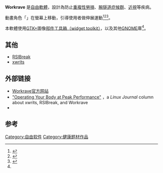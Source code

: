 {{Infobox_Software
|logo = [[File:Workrave_logo.svg|200px]]
| screenshot = [[File:Workrave1.8.5customsettings_xfce4therapy.png|100px]]
| caption = 程式開啟後，可設定「暫停」、「休息」及「離開電腦」的時間，並搭配簡易伸展運動動畫。
|latest_release_version = 1.10.44
|latest_release_date = {{release date|2020|05|09}}
|operating_system = [[跨平台|跨平台]]<ref name="devinfo">{{Cite web |url=http://www.workrave.org/dev/ |title=Workrave: Developer information |access-date=2008-12-18 |archive-url=https://web.archive.org/web/20081112111910/http://www.workrave.org/dev/ |archive-date=2008-11-12 |dead-url=yes }}</ref>
|genre = [[健康|健康]]
|license = [[GNU_General_Public_License|GNU General Public License]]
|website = http://www.workrave.org/
}}

'''Workrave''' 是[[自由軟體|自由軟體]]，設計為防止[[重複性勞損|重複性勞損]]、[[腕隧道症候群|腕隧道症候群]]、[[近視|近視]]等疾病。

動畫角色「{{lang|en|Miss Workrave}}」在螢幕上移動，引導使用者做伸展運動<ref>{{Cite web
|url = http://www.freesoftwaremagazine.com/columns/workrave_combating_rsi_free_software_way
|title = Workrave : combating RSI the free software way
|author = Ryan Cartwright
|work = [[Free_Software_Magazine|Free Software Magazine]]
|publisher = [[The_Open_Company_Partners|The Open Company Partners]]
|date = 2008-05-28
|accessdate = 2008-08-24
|deadurl = yes
|archiveurl = https://www.webcitation.org/66HcCYBiA?url=http://www.freesoftwaremagazine.com/articles/workrave_combating_rsi_free_software_way
|archivedate = 2012-03-19
}}</ref><ref>{{Cite web
|url = http://www.linux.com/feature/119507
|title = Workrave fights repetitive strain injuries
|author = [[David_A._Harding|David A. Harding]]
|work = [[Linux.com|Linux.com]]
|publisher = [[SourceForge,_Inc.|SourceForge, Inc.]]
|date = 2007-10-03
|accessdate = 2008-08-24
|archive-url = https://www.webcitation.org/66HcDFYFU?url=http://archive09.linux.com/feature/119507
|archive-date = 2012-03-19
|dead-url = yes
}}</ref><ref>{{Cite web
|url = http://www.oreillynet.com/onlamp/blog/2004/05/repetitive_software_injury.html
|title = Repetitive software injury
|author = [[Jono_Bacon|Jono Bacon]]
|work = O'Reilly ONLamp Blog
|publisher = Blog of [[O'Reilly_Media,_Inc.|O'Reilly Media, Inc.]]
|date = 2004-05-05
|accessdate = 2008-08-25
|archive-date = 2012-03-19
|archive-url = https://www.webcitation.org/66HcE39NT?url=http://www.oreillynet.com/onlamp/blog/2004/05/repetitive_software_injury.html
|dead-url = no
}}</ref>。

本軟體使用[[GTK+|GTK+]]圖像[[部件工具箱|部件工具箱（widget toolkit）]]，以及其他[[GNOME|GNOME]]庫<ref name="devinfo" />。

== 其他 ==
{{Portal|自由软件|Free Software Portal Logo.svg}}
{{commonscat|Workrave}}
* [[RSIBreak|RSIBreak]]
* [[xwrits|xwrits]]

== 外部链接 ==
*[http://www.workrave.org/ Workrave官方网站] {{Wayback|url=http://www.workrave.org/ |date=20220511040547 }} 
*[http://www.linuxjournal.com/article/9114 "Operating Your Body at Peak Performance"] {{Wayback|url=http://www.linuxjournal.com/article/9114 |date=20220406212821 }}，a ''Linux Journal'' column about xwrits, RSIBreak, and Workrave
*{{Cite web
|url = http://www.redhatmagazine.com/2007/09/06/workrave-listen-to-the-sheep/
|title = Workrave–listen to the sheep
|author = Alexander Todorov
|work = [[Red_Hat_Magazine|Red Hat Magazine]]
|publisher = [[Red_Hat,_Inc.|Red Hat, Inc.]]
|date = 2007-09-06
|accessdate = 2008-08-24
|archive-url = https://www.webcitation.org/66HcEsBwx?url=http://magazine.redhat.com/2007/09/06/workrave-listen-to-the-sheep/
|archive-date = 2012-03-19
|dead-url = yes
}}

== 参考 ==
{{reflist}}

[[Category:自由软件|Category:自由软件]]
[[Category:健康题材作品|Category:健康题材作品]]